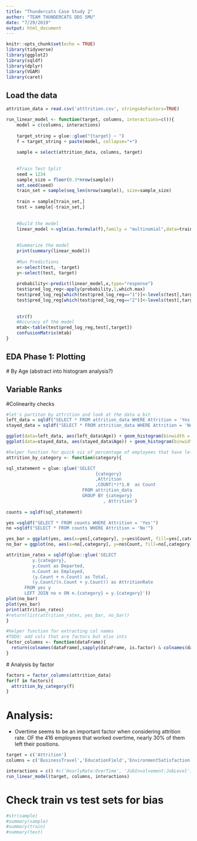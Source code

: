 ```yaml
---
title: "Thundercats Case Study 2"
author: "TEAM THUNDERCATS DDS SMU"
date: "7/29/2019"
output: html_document
---
```


```r
knitr::opts_chunk$set(echo = TRUE)
library(tidyverse)
library(ggplot2)
library(sqldf)
library(dplyr)
library(VGAM)
library(caret)

```

## Load the data
```r
attrition_data = read.csv('atttrition.csv', stringsAsFactors=TRUE)

```

```r
run_linear_model <- function(target, columns, interactions=c()){
    model = c(columns, interactions)
    
    target_string = glue::glue("{target} ~ ")
    f = target_string + paste(model, collapse="+")
    
    sample = select(attrition_data, columns, target)
    
    
    #Train Test Split
    seed = 1234
    sample_size = floor(0.3*nrow(sample))
    set.seed(seed)
    train_set = sample(seq_len(nrow(sample)), size=sample_size)
    
    train = sample[train_set,]
    test = sample[-train_set,]
    
    
    #Build the model
    linear_model <-vglm(as.formula(f),family = "multinomial",data=train)
    
    
    #Summarize the model
    print(summary(linear_model))
    
    #Run Predictions
    x<-select(test, -target)
    y<-select(test, target)
    
    probability<-predict(linear_model,x,type="response")
    test$pred_log_reg<-apply(probability,1,which.max)
    test$pred_log_reg[which(test$pred_log_reg=="1")]<-levels(test[,target])[1]
    test$pred_log_reg[which(test$pred_log_reg=="2")]<-levels(test[,target])[2]
    
    
    str(f)
    #Accuracy of the model
    mtab<-table(test$pred_log_reg,test[,target])
    confusionMatrix(mtab)
}

```
## EDA Phase 1: Plotting
  
  # By Age (abstract into histogram analysis?)
  
## Variable Ranks
  
  #Colinearity checks
```r
#let's partiton by attrition and look at the data a bit
left_data = sqldf("SELECT * FROM attrition_data WHERE Attrition = 'Yes'")
stayed_data = sqldf("SELECT * FROM attrition_data WHERE Attrition = 'No'")

ggplot(data=left_data, aes(left_data$Age)) + geom_histogram(binwidth = 3) 
ggplot(data=stayed_data, aes(stayed_data$Age)) + geom_histogram(binwidth = 3) 

```

```r
#helper function for quick viz of percentage of employees that have left
attrition_by_category <- function(category){

sql_statement = glue::glue('SELECT 
                                  {category}
                                  ,Attrition
                                  ,COUNT(*)*1.0  as Count
                             FROM attrition_data 
                             GROUP BY {category}
                                     , Attrition')  
  
counts = sqldf(sql_statement)

yes =sqldf("SELECT * FROM counts WHERE Attrition = 'Yes'")
no =sqldf("SELECT * FROM counts WHERE Attrition = 'No'")

yes_bar = ggplot(yes, aes(x=yes[,category], y=yes$Count, fill=yes[,category])) + geom_bar(stat = "identity") + labs(x = category, y='# Attrition', fill=category) 
no_bar = ggplot(no, aes(x=no[,category], y=no$Count, fill=no[,category])) + geom_bar(stat = "identity") + labs(x = category, y='# Attrition', fill=category) 

attrition_rates = sqldf(glue::glue('SELECT
          y.{category},
          y.Count as Departed,
          n.Count as Employed,
          (y.Count + n.Count) as Total,
          (y.Count/(n.Count + y.Count)) as AttritionRate
       FROM yes y
       LEFT JOIN no n ON n.{category} = y.{category}'))
plot(no_bar)
plot(yes_bar)
print(attrition_rates)
#return(list(attrition_rates, yes_bar, no_bar))
}

#helper function for extracting col names
#TODO: add cols that are factors but also ints 
factor_columns <- function(dataFrame){
  return(colnames(dataFrame[,sapply(dataFrame, is.factor) & colnames(dataFrame) != "id"]))
}
```

 # Analysis by factor


```r
factors = factor_columns(attrition_data)
for(f in factors){
  attrition_by_category(f)
}

```
# Analysis:
  
  - Overtime seems to be an important factor when considering attrition rate. OF the 416 employees that worked overtime, nearly 30% of them left their positions.
  
```r
target = c('Attrition')
columns = c('BusinessTravel','EducationField','EnvironmentSatisfaction', 'OverTime', 'Gender', 'HourlyRate', 'JobInvolvement', 'JobLevel', 'MaritalStatus', 'NumCompaniesWorked', 'PerformanceRating', 'JobRole', 'Age')

interactions = c() #c('HourlyRate:OverTime', 'JobInvolvement:JobLevel')
run_linear_model(target, columns, interactions)
```



# Check train vs test sets for bias


```r
#str(sample)
#summary(sample)
#summary(train)
#summary(test)

```